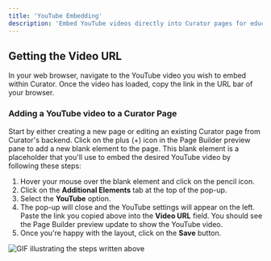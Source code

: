 ```yaml
---
title: 'YouTube Embedding'
description: 'Embed YouTube videos directly into Curator pages for educational content and multimedia presentations.'
---
```


## Getting the Video URL

In your web browser, navigate to the YouTube video you wish to embed within Curator.  Once the video has loaded, copy
 the link in the URL bar of your browser.

### Adding a YouTube video to a Curator Page

Start by either creating a new page or editing an existing Curator page from Curator's backend.  Click on the plus (+)
 icon in the Page Builder preview pane to add a new blank element to the page.  This blank element is a placeholder that
  you'll use to embed the desired YouTube video by following these steps:

1. Hover your mouse over the blank element and click on the pencil icon.
2. Click on the **Additional Elements** tab at the top of the pop-up.
3. Select the **YouTube** option.
4. The pop-up will close and the YouTube settings will appear on the left.  Paste the link you copied above into the
 **Video URL** field.  You should see the Page Builder preview update to show the YouTube video.
5. Once you're happy with the layout, click on the **Save** button.

![GIF illustrating the steps written above](https://curator.interworks.com/file/youtubegif)
